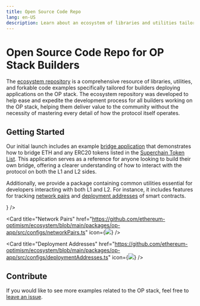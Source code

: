 ```yaml
---
title: Open Source Code Repo
lang: en-US
description: Learn about an ecosystem of libraries and utilities tailored to help you deploy applications on the OP Stack.
---
```



# Open Source Code Repo for OP Stack Builders

The [ecosystem repository](https://github.com/ethereum-optimism/ecosystem) is a comprehensive resource of libraries, utilities, and forkable code examples specifically tailored for builders deploying applications on the OP stack.
The ecosystem repository was developed to help ease and expedite the development process for all builders working on the OP stack, helping them deliver value to the community without the necessity of mastering every detail of how the protocol itself operates.

## Getting Started

Our initial launch includes an example [bridge application](https://github.com/ethereum-optimism/ecosystem/tree/main/apps/bridge-app) that demonstrates how to bridge ETH and any ERC20 tokens listed in the [Superchain Token List](/chain/tokenlist).
This application serves as a reference for anyone looking to build their own bridge, offering a clearer understanding of how to interact with the protocol on both the L1 and L2 sides.

Additionally, we provide a package containing common utilities essential for developers interacting with both L1 and L2. For instance, it includes features for tracking [network pairs](https://github.com/ethereum-optimism/ecosystem/blob/main/packages/op-app/src/configs/networkPairs.ts) and [deployment addresses](https://github.com/ethereum-optimism/ecosystem/blob/main/packages/op-app/src/configs/deploymentAddresses.ts) of smart contracts.

<Cards>
  <Card title="Bridge Application" href="https://github.com/ethereum-optimism/ecosystem/tree/main/apps/bridge-app" icon={<img src="/img/icons/shapes.svg" />} />

  <Card title="Network Pairs" href="https://github.com/ethereum-optimism/ecosystem/blob/main/packages/op-app/src/configs/networkPairs.ts" icon={<img src="/img/icons/shapes.svg" />} />

  <Card title="Deployment Addresses" href="https://github.com/ethereum-optimism/ecosystem/blob/main/packages/op-app/src/configs/deploymentAddresses.ts" icon={<img src="/img/icons/shapes.svg" />} />
</Cards>

## Contribute

If you would like to see more examples related to the OP stack, feel free to [leave an issue](https://github.com/ethereum-optimism/ecosystem/issues).
